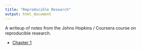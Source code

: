 ```yaml
---
title: "Reproducible Research"
output: html_document
---
```


A writeup of notes from the Johns Hopkins / Coursera course on reproducible research.

- [Chapter 1](Chapter 1.Rmd)